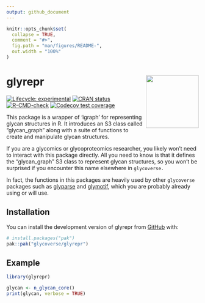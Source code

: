 ```yaml
---
output: github_document
---
```


<!-- README.md is generated from README.Rmd. Please edit that file -->

```r
knitr::opts_chunk$set(
  collapse = TRUE,
  comment = "#>",
  fig.path = "man/figures/README-",
  out.width = "100%"
)
```

# glyrepr <a href="https://glycoverse.github.io/glyrepr/"><img src="man/figures/logo.png" align="right" height="138" /></a>

<!-- badges: start -->
[![Lifecycle: experimental](https://img.shields.io/badge/lifecycle-experimental-orange.svg)](https://lifecycle.r-lib.org/articles/stages.html#experimental)
[![CRAN status](https://www.r-pkg.org/badges/version/glyrepr)](https://CRAN.R-project.org/package=glyrepr)
[![R-CMD-check](https://github.com/glycoverse/glyrepr/actions/workflows/R-CMD-check.yaml/badge.svg)](https://github.com/glycoverse/glyrepr/actions/workflows/R-CMD-check.yaml)
[![Codecov test coverage](https://codecov.io/gh/glycoverse/glyrepr/graph/badge.svg)](https://app.codecov.io/gh/glycoverse/glyrepr)
<!-- badges: end -->

This package is a wrapper of 'igraph' for representing glycan structures in R. 
It introduces an S3 class called “glycan_graph” along with a suite of functions 
to create and manipulate glycan structures.

If you are a glycomics or glycoproteomics researcher, 
you likely won’t need to interact with this package directly.
All you need to know is that it defines the “glycan_graph” S3 class 
to represent glycan structures,
so you won’t be surprised if you encounter this name elsewhere in `glycoverse.`

In fact, the functions in this packages are heavily used by other `glycoverse`
packages such as [glyparse](https://github.com/glycoverse/glyparse) and 
[glymotif](https://github.com/glycoverse/glymotif), 
which you are probably already using or will use.

## Installation

You can install the development version of glyrepr from [GitHub](https://github.com/) with:

``` r
# install.packages("pak")
pak::pak("glycoverse/glyrepr")
```

## Example

```r
library(glyrepr)

glycan <- n_glycan_core()
print(glycan, verbose = TRUE)
```

